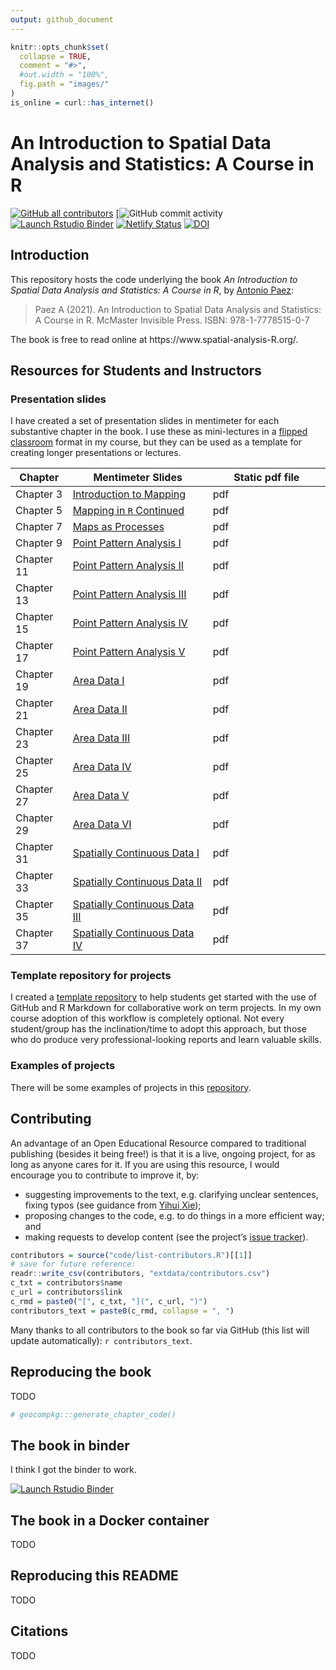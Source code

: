 ```yaml
---
output: github_document
---
```


<!-- README.md is generated from README.Rmd. Please edit that file -->
<!-- IMPORTANT: DO NOT KNIT WITH KNIT BUTTON. INSTEAD USE THIS:
     rmarkdown::render('README.Rmd', output_format = 'github_document', output_file = 'README.md') 
-->

```r
knitr::opts_chunk$set(
  collapse = TRUE,
  comment = "#>",
  #out.width = "100%",
  fig.path = "images/"
)
is_online = curl::has_internet()
```

# An Introduction to Spatial Data Analysis and Statistics: A Course in R

<!-- badges: start -->
  [![GitHub all contributors](https://img.shields.io/github/contributors/paezha/spatial-analysis-r?color=2b9348)](https://github.com/paezha/spatial-analysis-r/graphs/contributors)
  [![GitHub commit activity](https://img.shields.io/github/commit-activity/y/paezha/spatial-analysis-r)
  [![Launch Rstudio Binder](http://mybinder.org/badge_logo.svg)](https://mybinder.org/v2/gh/paezha/spatial-analysis-r/main?urlpath=rstudio)
  [![Netlify Status](https://api.netlify.com/api/v1/badges/2867ef30-f33c-4043-9940-fac934c27341/deploy-status)](https://app.netlify.com/sites/spatial-analysis-r/deploys)
  [![DOI](https://zenodo.org/badge/391072865.svg)](https://zenodo.org/badge/latestdoi/391072865)
<!-- badges: end -->

## Introduction

This repository hosts the code underlying the book *An Introduction to Spatial Data Analysis and Statistics: A Course in R*, by [Antonio Paez](https://www.science.mcmaster.ca/ees/component/comprofiler/userprofile/paezha.html):

> Paez A (2021). An Introduction to Spatial Data Analysis and Statistics: A Course in R. McMaster Invisible Press. ISBN: 978-1-7778515-0-7 

The book is free to read online at https://www.spatial-analysis-R.org/.

## Resources for Students and Instructors

### Presentation slides

I have created a set of presentation slides in mentimeter for each substantive chapter in the book. I use these as mini-lectures in a [flipped classroom](https://en.wikipedia.org/wiki/Flipped_classroom) format in my course, but they can be used as a template for creating longer presentations or lectures.

Chapter | Mentimeter Slides | Static pdf file
--------|-------------------|----------------
Chapter 3 | [Introduction to Mapping](https://www.mentimeter.com/s/de73cd678c3af6b487f2f06eee44cad7/966186ab94da/edit) | pdf
Chapter 5 | [Mapping in `R` Continued](https://www.mentimeter.com/s/0fbd2c03bf23a9da5fbac902278644fe/ee9058215205/edit) | pdf
Chapter 7 | [Maps as Processes](https://www.mentimeter.com/s/59484637c743e96b6810c5e48b2cf405/d1152a9e811c/edit) | pdf
Chapter 9 | [Point Pattern Analysis I](https://www.mentimeter.com/s/2db531a235490f7d66a0077f2c4f0930/df1cd6ccccbb/edit) | pdf
Chapter 11 | [Point Pattern Analysis II](https://www.mentimeter.com/s/100f17f481ed1f28dd98112492533ba6/389b8ed12832/edit) | pdf
Chapter 13 | [Point Pattern Analysis III](https://www.mentimeter.com/s/8495ddf8551f0083017726a9f68cfa5b/4e5c29e8c78e/edit) | pdf
Chapter 15 | [Point Pattern Analysis IV](https://www.mentimeter.com/s/587258400bd04521b52585f27296a799/57f84401a6a6/edit) | pdf
Chapter 17 | [Point Pattern Analysis V](https://www.mentimeter.com/s/fe385c8dbd256f2645507290f579b15c/2056e80d53e4/edit) | pdf
Chapter 19 | [Area Data I](https://www.mentimeter.com/s/cab8fcae7e9b2cd1f447f79b5349dd23/d939ca4b33e9/edit) | pdf
Chapter 21 | [Area Data II](https://www.mentimeter.com/s/c8442809151f00d4ac7e4a300bdf707a/20932ed527b6/edit) | pdf
Chapter 23 | [Area Data III](https://www.mentimeter.com/s/175ee004df6fb9452837023e02b2960b/96666c58d803/edit) | pdf
Chapter 25 | [Area Data IV](https://www.mentimeter.com/s/516dae79f2558cd948da3de61b1c2b54/b7bb868b80d0/edit) | pdf
Chapter 27 | [Area Data V](https://www.mentimeter.com/s/32ee96ef3aaf83559b779f3fb88fc209/341e94b74b69/edit) | pdf
Chapter 29 | [Area Data VI](https://www.mentimeter.com/s/13eade97c82235b94c73d6dec6ef34a7/10a4634c3a9d/edit) | pdf
Chapter 31 | [Spatially Continuous Data I](https://www.mentimeter.com/s/57b95c57c9a4b75e91d91adb8b6e5faa/330c2ca0d567/edit) | pdf
Chapter 33 | [Spatially Continuous Data II](https://www.mentimeter.com/s/b40aa86207d96711a40c73397bd36d08/f8248b9e8ecd/edit) | pdf
Chapter 35 | [Spatially Continuous Data III](https://www.mentimeter.com/s/d651523809c79353767df82bc7ba4d2f/d8e42a7811ed/edit) | pdf
Chapter 37 | [Spatially Continuous Data IV](https://www.mentimeter.com/s/78b3ec0313be43abe9995fe4c3447dd2/07a125804a15/edit) | pdf

### Template repository for projects

I created a [template repository](https://github.com/paezha/ES4GA3-Sample-Repository) to help students get started with the use of GitHub and R Markdown for collaborative work on term projects. In my own course adoption of this workflow is completely optional. Not every student/group has the inclination/time to adopt this approach, but those who do produce very professional-looking reports and learn valuable skills.

### Examples of projects

There will be some examples of projects in this [repository](https://github.com/paezha/student-projects).

## Contributing

An advantage of an Open Educational Resource compared to traditional publishing (besides it being free!) is that it is a live, ongoing project, for as long as anyone cares for it. If you are using this resource, I would encourage you to contribute to improve it, by:

- suggesting improvements to the text, e.g. clarifying unclear sentences, fixing typos (see guidance from [Yihui Xie](https://yihui.name/en/2013/06/fix-typo-in-documentation/));
- proposing changes to the code, e.g. to do things in a more efficient way; and
- making requests to develop content (see the project's [issue tracker](https://github.com/paezha/spatial-analysis-r/issues)).

<!-- Need to check what the style is
See [our-style.md](https://github.com/Robinlovelace/geocompr/blob/master/our-style.md) for the book's style.

-->

```r
contributors = source("code/list-contributors.R")[[1]]
# save for future reference:
readr::write_csv(contributors, "extdata/contributors.csv")
c_txt = contributors$name
c_url = contributors$link
c_rmd = paste0("[", c_txt, "](", c_url, ")")
contributors_text = paste0(c_rmd, collapse = ", ")
```

Many thanks to all contributors to the book so far via GitHub (this list will update automatically): `r contributors_text`.

<!-- Need to figure out what this is
During the project we aim to contribute 'upstream' to the packages that make geocomputation with R possible.
This impact is recorded in [`our-impact.csv`](https://github.com/Robinlovelace/geocompr/blob/master/our-impact.csv).
-->

## Reproducing the book

TODO
<!--
To ease reproducibility, we created the `geocompkg` package.
Installing it from GitHub will install all the R packages needed build the book (you will a computer with necessary [system dependencies](https://github.com/r-spatial/sf#installing) and the [**remotes**](https://github.com/r-lib/remotes/) package installed):


```r
install.packages("remotes")
remotes::install_github("geocompr/geocompkg")
```

You need a recent version of the GDAL, GEOS, PROJ and UDUNITS libraries installed for this to work on Mac and Linux. See the **sf** package's [README](https://github.com/r-spatial/sf) for information on that.

Once the dependencies have been installed you should be able to build and view a local version the book with:

```r
bookdown::render_book("index.Rmd") # to build the book
browseURL("_book/index.html") # to view it
```

<!-- The code associated with each chapter is saved in the `code/chapters/` folder. -->
<!-- `source("code/chapters/07-transport.R")` runs run the code chunks in chapter 7, for example. -->
<!-- These R scripts are generated with the follow command which wraps `knitr::purl()`: -->

```r
# geocompkg:::generate_chapter_code()
```

## The book in binder

I think I got the binder to work.

[![Launch Rstudio Binder](http://mybinder.org/badge_logo.svg)](https://mybinder.org/v2/gh/paezha/spatial-analysis-r/main?urlpath=rstudio)

<!--
For many people the quickest way to get started with Geocomputation with R is in your web browser via Binder.
To see an interactive RStudio Server instance click on the following button, which will open [mybinder.org](https://mybinder.org/v2/gh/robinlovelace/geocompr/master?urlpath=rstudio) with an R installation that has all the dependencies needed to reproduce the book:

#You can also have a play with the repo in RStudio Cloud by clicking on this link (requires log-in):

-->

## The book in a Docker container

TODO
<!--
To ease reproducibility we have made Docker images available, at [geocompr/geocompr](https://hub.docker.com/r/geocompr/geocompr/) on DockerHub.
These images allow you to explore Geocomputation with R in a virtual machine that has up-to-date dependencies.

After you have [installed docker](https://www.docker.com/community-edition#/download) and set-it up on [your computer](https://docs.docker.com/install/linux/linux-postinstall/) you can start RStudio Server without a password (see the [Rocker project](https://www.rocker-project.org/use/managing_users/) for info on how to add a password and other security steps for public-facing servers):

```sh
docker run -p 8787:8787 -e DISABLE_AUTH=TRUE geocompr/geocompr
```

If it worked you should be able to open-up RStudio server by opening a browser and navigating to
http://localhost:8787/ resulting in an up-to-date version of R and RStudio running in a container.

Start a plain R session running:

```sh
docker run -it geocompr/geocompr R
```

See the [geocompr/docker](https://github.com/geocompr/docker#geocomputation-with-r-in-docker) repo for details, including how to share volumes between your computer and the Docker image, for using geographic R packages on your own data and for information on available tags.
-->

## Reproducing this README

TODO

<!--

To reduce the book's dependencies, scripts to be run infrequently to generate input for the book are run on creation of this README.

The additional packages required for this can be installed as follows:

```r
source("code/extra-pkgs.R")
```

With these additional dependencies installed, you should be able to run the following scripts, which create content for the book, that we've removed from the main book build to reduce package dependencies and the book's build time:

```r
source("code/cranlogs.R")
source("code/sf-revdep.R")
source("code/08-urban-animation.R")
source("code/08-map-pkgs.R")
```

Note: the `.Rproj` file is configured to build a website not a single page.
To reproduce this [README](https://github.com/Robinlovelace/geocompr/blob/master/README.Rmd) use the following command:

```r
rmarkdown::render("README.Rmd", output_format = "github_document", output_file = "README.md")
```


```r
# We aim to make every script in the `code` folder reproducible.
# To check they can all be reproduced run the following:
# Aim: test reproducibility of scripts
script_names = list.files("code", full.names = T)
avoid = "pkgs|anim|us|saga|sliver|tsp|parti|polycent|cv|svm|data|location|eco|rf|cran|hex"
dontrun = grepl(avoid, script_names)
script_names = script_names[!dontrun]
counter = 0
for(i in script_names[45:length(script_names)]) {
  counter = counter + 1
  print(paste0("Script number ", counter, ": ", i))
  source(i)
}
```


<!-- ## Book statistics -->

<!-- An indication of the book's progress over time is illustrated below (to be updated roughly every week as the book progresses). -->

<!--


```r
# source("code/generate-chapter-code.R")
book_stats = readr::read_csv("extdata/word-count-time.csv",
                             col_types=('iiDd'))
# to prevent excessive chapter count
if(Sys.Date() > max(book_stats$date) + 5) {
  book_stats_new = geocompkg:::generate_book_stats()
  book_stats = bind_rows(book_stats, book_stats_new)
  readr::write_csv(book_stats, "extdata/word-count-time.csv")
}
book_stats = dplyr::filter(book_stats, chapter <= 15) 
library(ggplot2)
book_stats$chapter = formatC(book_stats$chapter, width = 2, format = "d", flag = "0")
book_stats$chapter = fct_rev(as.factor(book_stats$chapter))
book_stats$n_pages = book_stats$n_words / 300
```

```r
ggplot(book_stats) +
  geom_area(aes(date, n_pages, fill = chapter), position = "stack") +
  ylab("Estimated number of pages") +
  xlab("Date") + 
  scale_x_date(date_breaks = "2 month",
               limits = c(min(book_stats$date), as.Date("2018-10-01")),
               date_labels = "%b %Y") +
  coord_cartesian(ylim = c(0, 350))
```

<!-- Book statistics: estimated number of pages per chapter over time. -->

## Citations

TODO

<!--
To cite packages used in this book we use code from [Efficient R Programming](https://csgillespie.github.io/efficientR/):

```r
# geocompkg:::generate_citations()
```

This generates .bib and .csv files containing the packages.
The current of packages used can be read-in as follows:

```r
#pkg_df = readr::read_csv("extdata/package_list.csv")
```

Other citations are stored online using Zotero.

If you would like to add to the references, please use Zotero, join the [open group](https://www.zotero.org/groups/418217/energy-and-transport) add your citation to the open [geocompr library](https://www.zotero.org/groups/418217/energy-and-transport/items/collectionKey/9K6FRP6N).

We use the following citation key format:

```
[auth:lower]_[veryshorttitle:lower]_[year]
```

This can be set from inside Zotero desktop with the Better Bibtex plugin installed (see [github.com/retorquere/zotero-better-bibtex](https://github.com/retorquere/zotero-better-bibtex)) by selecting the following menu options (with the shortcut `Alt+E` followed by `N`), and as illustrated in the figure below:

```
Edit > Preferences > Better Bibtex
```

![](figures/zotero-settings.png)

Zotero settings: these are useful if you want to add references.

We use Zotero because it is a powerful open source reference manager that integrates well with the **citr** package.
As described in the GitHub repo [Robinlovelace/rmarkdown-citr-demo](https://github.com/Robinlovelace/rmarkdown-citr-demo).

## References

```r
# remotes::install_github("gadenbuie/regexplain")
# regexplain::regexplain_file("extdata/package_list.csv")
#pattern = " \\[[^\\}]*\\]" # perl=TRUE
#pkg_df$Title = gsub(pattern = pattern, replacement = "", x = pkg_df$Title, perl = TRUE)
#knitr::kable(pkg_df)
```
-->
